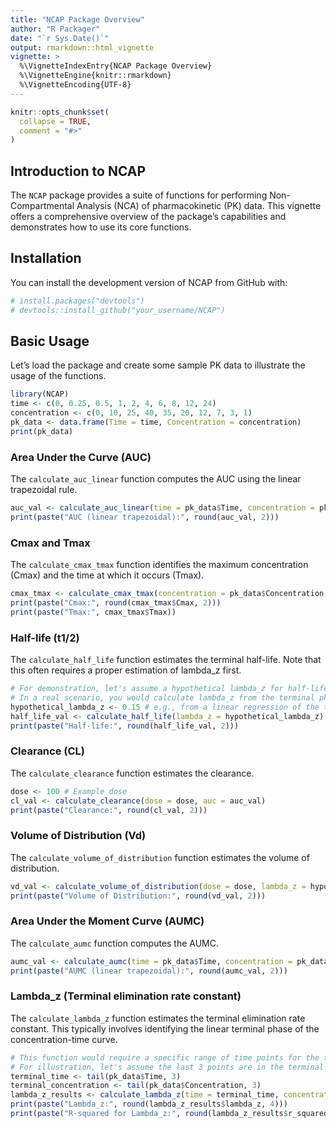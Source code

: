 ```yaml
---
title: "NCAP Package Overview"
author: "R Packager"
date: "`r Sys.Date()`"
output: rmarkdown::html_vignette
vignette: >
  %\VignetteIndexEntry{NCAP Package Overview}
  %\VignetteEngine{knitr::rmarkdown}
  %\VignetteEncoding{UTF-8}
---
```


```r
knitr::opts_chunk$set(
  collapse = TRUE,
  comment = "#>"
)
```

## Introduction to NCAP

The `NCAP` package provides a suite of functions for performing Non-Compartmental Analysis (NCA) of pharmacokinetic (PK) data. This vignette offers a comprehensive overview of the package's capabilities and demonstrates how to use its core functions.

## Installation

You can install the development version of NCAP from GitHub with:

```r
# install.packages("devtools")
# devtools::install_github("your_username/NCAP")
```

## Basic Usage

Let's load the package and create some sample PK data to illustrate the usage of the functions.

```r
library(NCAP)
time <- c(0, 0.25, 0.5, 1, 2, 4, 6, 8, 12, 24)
concentration <- c(0, 10, 25, 40, 35, 20, 12, 7, 3, 1)
pk_data <- data.frame(Time = time, Concentration = concentration)
print(pk_data)
```

### Area Under the Curve (AUC)

The `calculate_auc_linear` function computes the AUC using the linear trapezoidal rule.

```r
auc_val <- calculate_auc_linear(time = pk_data$Time, concentration = pk_data$Concentration)
print(paste("AUC (linear trapezoidal):", round(auc_val, 2)))
```

### Cmax and Tmax

The `calculate_cmax_tmax` function identifies the maximum concentration (Cmax) and the time at which it occurs (Tmax).

```r
cmax_tmax <- calculate_cmax_tmax(concentration = pk_data$Concentration, time = pk_data$Time)
print(paste("Cmax:", round(cmax_tmax$Cmax, 2)))
print(paste("Tmax:", cmax_tmax$Tmax))
```

### Half-life (t1/2)

The `calculate_half_life` function estimates the terminal half-life. Note that this often requires a proper estimation of lambda_z first.

```r
# For demonstration, let's assume a hypothetical lambda_z for half-life calculation
# In a real scenario, you would calculate lambda_z from the terminal phase
hypothetical_lambda_z <- 0.15 # e.g., from a linear regression of the terminal phase
half_life_val <- calculate_half_life(lambda_z = hypothetical_lambda_z)
print(paste("Half-life:", round(half_life_val, 2)))
```

### Clearance (CL)

The `calculate_clearance` function estimates the clearance.

```r
dose <- 100 # Example dose
cl_val <- calculate_clearance(dose = dose, auc = auc_val)
print(paste("Clearance:", round(cl_val, 2)))
```

### Volume of Distribution (Vd)

The `calculate_volume_of_distribution` function estimates the volume of distribution.

```r
vd_val <- calculate_volume_of_distribution(dose = dose, lambda_z = hypothetical_lambda_z, auc = auc_val)
print(paste("Volume of Distribution:", round(vd_val, 2)))
```

### Area Under the Moment Curve (AUMC)

The `calculate_aumc` function computes the AUMC.

```r
aumc_val <- calculate_aumc(time = pk_data$Time, concentration = pk_data$Concentration)
print(paste("AUMC (linear trapezoidal):", round(aumc_val, 2)))
```

### Lambda_z (Terminal elimination rate constant)

The `calculate_lambda_z` function estimates the terminal elimination rate constant. This typically involves identifying the linear terminal phase of the concentration-time curve.

```r
# This function would require a specific range of time points for the terminal phase
# For illustration, let's assume the last 3 points are in the terminal phase
terminal_time <- tail(pk_data$Time, 3)
terminal_concentration <- tail(pk_data$Concentration, 3)
lambda_z_results <- calculate_lambda_z(time = terminal_time, concentration = terminal_concentration)
print(paste("Lambda_z:", round(lambda_z_results$lambda_z, 4)))
print(paste("R-squared for Lambda_z:", round(lambda_z_results$r_squared, 4)))
```
